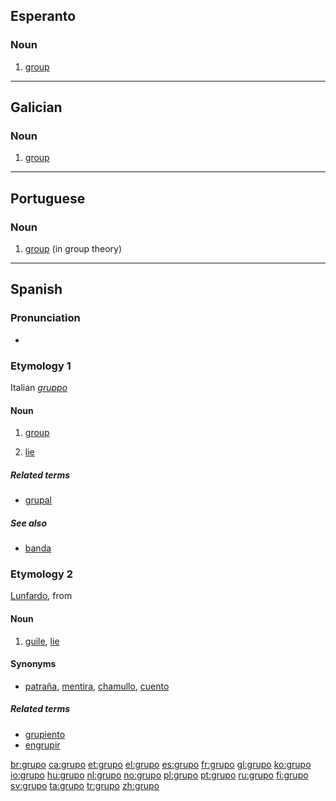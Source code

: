 ==Esperanto==
===Noun===
{{eo-noun}}
# [[group]]

----

==Galician==

===Noun===
{{gl-noun|m}}

# [[group]]

----

==Portuguese==

===Noun===
{{infl|pt|noun|g=m}}

# [[group]] (in group theory)

{{tbot entry|Portuguese|group|2008|April|pt}}

----

==Spanish==

===Pronunciation===
* {{hyphenation|gru|po}}

===Etymology 1===
Italian ''[[gruppo]]''

====Noun====
{{es-noun-m}}

# [[group]]
# {{context|Chile|Argentina|Uruguay|colloquial}} [[lie]]

=====Related terms=====
* [[grupal]] {{pos_a}}

=====See also=====
* [[banda]] {{f}}

===Etymology 2===
[[Lunfardo]], from {{term|lang=fr|croupier}}

====Noun====
{{es-noun-m}}

# {{context|Chile|Argentina|Uruguay|colloquial}} [[guile]], [[lie]]

====Synonyms====
* {{sense|lie}} [[patraña]], [[mentira]], [[chamullo]], [[cuento]]

=====Related terms=====
* [[grupiento]]
* [[engrupir]]

[[br:grupo]]
[[ca:grupo]]
[[et:grupo]]
[[el:grupo]]
[[es:grupo]]
[[fr:grupo]]
[[gl:grupo]]
[[ko:grupo]]
[[io:grupo]]
[[hu:grupo]]
[[nl:grupo]]
[[no:grupo]]
[[pl:grupo]]
[[pt:grupo]]
[[ru:grupo]]
[[fi:grupo]]
[[sv:grupo]]
[[ta:grupo]]
[[tr:grupo]]
[[zh:grupo]]